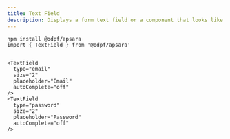 ```yaml
---
title: Text Field
description: Displays a form text field or a component that looks like a text field.
---
```


<Preview>
  <Flex
    css={{
      flexDirection: "column",
      alignItems: "center",
      gap: "$3",
    }}
  >
  <TextField
    type="email"
    size="2"
    placeholder="Email"
    autoComplete="off"
    css={{ mb: '$3' }}
  />
  <TextField
    type="password"
    size="2"
    placeholder="Password"
    autoComplete="off"
    css={{ mb: '$3' }}
  />
  </Flex>
</Preview>


```tsx outline=true
npm install @odpf/apsara
import { TextField } from '@odpf/apsara'


<TextField
  type="email"
  size="2"
  placeholder="Email"
  autoComplete="off"
/>
<TextField
  type="password"
  size="2"
  placeholder="Password"
  autoComplete="off"
/>
```
